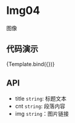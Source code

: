
<Meta title="MDX/Img04" component={Img04} />

<style>
  {`
    h2 {
      color: rgba(0, 0, 0, 0.88);
      font-weight: 500;
      font-family: Avenir,-apple-system,BlinkMacSystemFont,'Segoe UI',Roboto,'Helvetica Neue',Arial,'Noto Sans',sans-serif,'Apple Color Emoji','Segoe UI Emoji','Segoe UI Symbol','Noto Color Emoji',sans-serif;
      font-size: 24px;
      line-height: 32px;
    }
    ul, ol {
      list-style: none;
      padding: 0;
      margin: 0;
    }
    ul li {
      margin-left: 20px;
      padding-left: 4px;
      list-style-type: circle;
    }
  `}
</style>

# Img04

图像

## 代码演示


<Canvas>
  <Story
    name="default"
    args={{
      title: "测试标题",
      cnt: "段落文本内容测试测试测试测试测试测试测试测试测试测试测试测试测试测试测试测试测试测试测试测试测试",
      img: "https://images.pexels.com/photos/7245251/pexels-photo-7245251.jpeg",
    }}
  >
    {Template.bind({})}
  </Story>
</Canvas>

## API

- title `string`: 标题文本
- cnt `string`: 段落内容
- img `string`：图片链接
